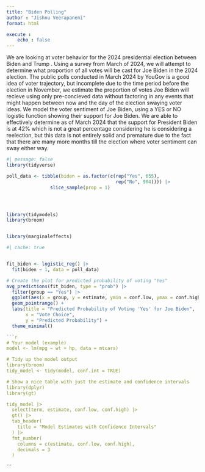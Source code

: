 ```yaml
---
title: "Biden Polling"
author : "Jishnu Veerapaneni"
format: html

execute :
    echo : false
---
```


We are looking at voter behavior for the 2024 presidential election between Biden and Trump . Using a survey from March of 2024, we will attempt to determine what proportion of all votes will be cast for Joe Biden in the 2024 election. The public polls conducted in March 2024 by YouGov is a good idea of voter trajectory, but incomplete due to the time period before the election in November, we estimate the proportion of votes Joe Biden will recieve using only pre-concieved data without factoring in any events that might happen between now and the day of the election swaying voter ideas.
We model the voter sentiment of Joe Biden, using a YES or NO logistic function showing their support for Joe Biden. We are able to effectively determine as of March 2024 that the support for President Biden is at 42% which is not a great percentage considering he is considering a reelection, but this data is not entirely solid and premature due to the fact that there are many more months till the election where voter sentiment can sway either way.


```r
#| message: false
library(tidyverse)

poll_data <- tibble(biden = as.factor(c(rep("Yes", 655), 
                                        rep("No", 904)))) |> 
                slice_sample(prop = 1)




library(tidymodels)
library(broom)


library(marginaleffects)

```


```r
#| cache: true


fit_biden <- logistic_reg() |> 
  fit(biden ~ 1, data = poll_data)

# Create the plot for predicted probability of voting "Yes"
avg_predictions(fit_biden, type = "prob") |> 
  filter(group == "Yes") |> 
  ggplot(aes(x = group, y = estimate, ymin = conf.low, ymax = conf.high)) +
  geom_pointrange() +
  labs(title = "Predicted Probability of Voting 'Yes' for Joe Biden",
       x = "Vote Choice",
       y = "Predicted Probability") +
  theme_minimal()

```


```r
```r
# Your model (example)
model <- lm(mpg ~ wt + hp, data = mtcars)

# Tidy up the model output
library(broom)
tidy_model <- tidy(model, conf.int = TRUE)

# Show a nice table with just the estimate and confidence intervals
library(dplyr)
library(gt)

tidy_model |> 
  select(term, estimate, conf.low, conf.high) |> 
  gt() |> 
  tab_header(
    title = "Model Estimates with Confidence Intervals"
  ) |> 
  fmt_number(
    columns = c(estimate, conf.low, conf.high),
    decimals = 3
  )
```

```



